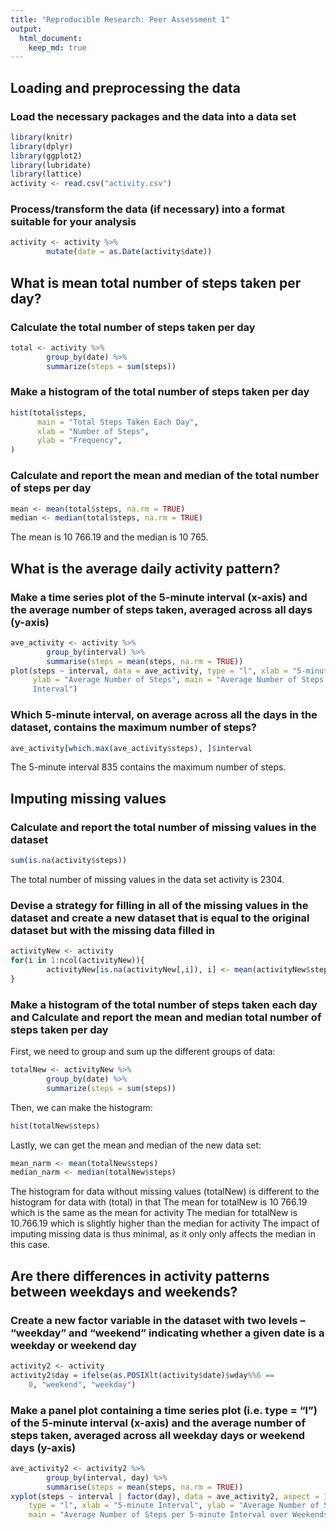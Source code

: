 ```yaml
---
title: "Reproducible Research: Peer Assessment 1"
output: 
  html_document: 
    keep_md: true
---
```



## Loading and preprocessing the data
### Load the necessary packages and the data into a data set

```r
library(knitr)
library(dplyr)
library(ggplot2)
library(lubridate)
library(lattice)
activity <- read.csv("activity.csv")
```

### Process/transform the data (if necessary) into a format suitable for your analysis

```r
activity <- activity %>%
        mutate(date = as.Date(activity$date))
```


## What is mean total number of steps taken per day?
### Calculate the total number of steps taken per day

```r
total <- activity %>%
        group_by(date) %>%
        summarize(steps = sum(steps))
```

### Make a histogram of the total number of steps taken per day

```r
hist(total$steps, 
      main = "Total Steps Taken Each Day", 
      xlab = "Number of Steps", 
      ylab = "Frequency", 
)
```

### Calculate and report the mean and median of the total number of steps per day

```r
mean <- mean(total$steps, na.rm = TRUE)
median <- median(total$steps, na.rm = TRUE)
```
The mean is 10 766.19 and the median is 10 765.


## What is the average daily activity pattern?
### Make a time series plot of the 5-minute interval (x-axis) and the average number of steps taken, averaged across all days (y-axis)

```r
ave_activity <- activity %>%
        group_by(interval) %>%
        summarise(steps = mean(steps, na.rm = TRUE))
plot(steps ~ interval, data = ave_activity, type = "l", xlab = "5-minute Interval",
     ylab = "Average Number of Steps", main = "Average Number of Steps per 5-minute
     Interval")
```

### Which 5-minute interval, on average across all the days in the dataset, contains the maximum number of steps?

```r
ave_activity[which.max(ave_activity$steps), ]$interval
```
The 5-minute interval 835 contains the maximum number of steps.


## Imputing missing values
### Calculate and report the total number of missing values in the dataset

```r
sum(is.na(activity$steps))
```
The total number of missing values in the data set activity is 2304.

### Devise a strategy for filling in all of the missing values in the dataset and create a new dataset that is equal to the original dataset but with the missing data filled in

```r
activityNew <- activity
for(i in 1:ncol(activityNew)){
        activityNew[is.na(activityNew[,i]), i] <- mean(activityNew$steps, na.rm = TRUE)
}
```

### Make a histogram of the total number of steps taken each day and Calculate and report the mean and median total number of steps taken per day

First, we need to group and sum up the different groups of data:
```r
totalNew <- activityNew %>%
        group_by(date) %>%
        summarize(steps = sum(steps))
```

Then, we can make the histogram:
```r
hist(totalNew$steps)
```

Lastly, we can get the mean and median of the new data set:
```r
mean_narm <- mean(totalNew$steps)
median_narm <- median(totalNew$steps)
```

The histogram for data without missing values (totalNew) is different to the histogram for data with (total) in that
The mean for totalNew is 10 766.19 which is the same as the mean for activity
The median for totalNew is 10.766.19 which is slightly higher than the median for activity
The impact of imputing missing data is thus minimal, as it only only affects the median in this case.


## Are there differences in activity patterns between weekdays and weekends?
### Create a new factor variable in the dataset with two levels – “weekday” and “weekend” indicating whether a given date is a weekday or weekend day

```r
activity2 <- activity
activity2$day = ifelse(as.POSIXlt(activity$date)$wday%%6 == 
    0, "weekend", "weekday") 
```

### Make a panel plot containing a time series plot (i.e. type = "l") of the 5-minute interval (x-axis) and the average number of steps taken, averaged across all weekday days or weekend days (y-axis)

```r
ave_activity2 <- activity2 %>%
        group_by(interval, day) %>%
        summarise(steps = mean(steps, na.rm = TRUE))
xyplot(steps ~ interval | factor(day), data = ave_activity2, aspect = 1/2, 
    type = "l", xlab = "5-minute Interval", ylab = "Average Number of Steps",
    main = "Average Number of Steps per 5-minute Interval over Weekends and Weekdays")
```